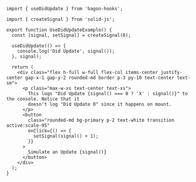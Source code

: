 ```tsx
import { useDidUpdate } from 'bagon-hooks';

import { createSignal } from 'solid-js';

export function UseDidUpdateExample() {
  const [signal, setSignal] = createSignal(0);

  useDidUpdate(() => {
    console.log('Did Update', signal());
  }, signal);

  return (
    <div class="flex h-full w-full flex-col items-center justify-center gap-x-1 gap-y-2 rounded-md border p-3 py-10 text-center text-sm">
      <p class="max-w-xs text-center text-xs">
        This logs "Did Update {signal() === 0 ? 'X' : signal()}" to the console. Notice that it
        doesn't log "Did Update 0" since it happens on mount.
      </p>
      <button
        class="rounded-md bg-primary p-2 text-white transition active:scale-95"
        onClick={() => {
          setSignal(signal() + 1);
        }}
      >
        Simulate an Update {signal()}
      </button>
    </div>
  );
}
```
